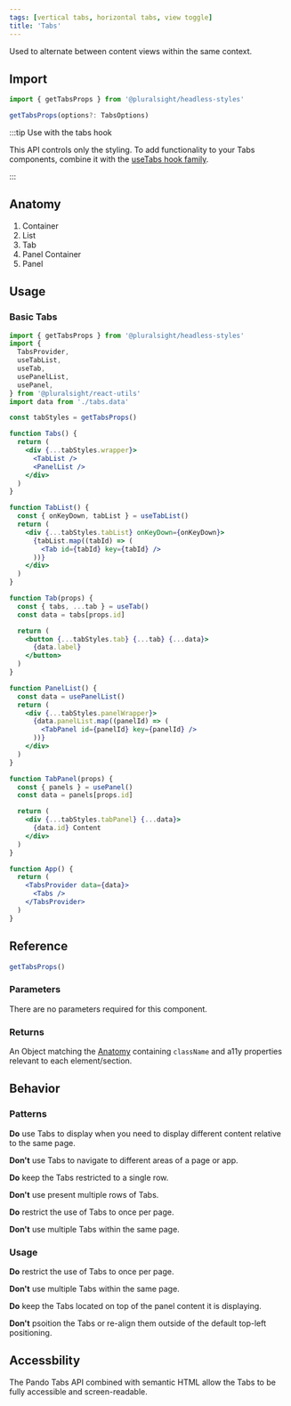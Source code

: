 ```yaml
---
tags: [vertical tabs, horizontal tabs, view toggle]
title: 'Tabs'
---
```



<p className="size-xxl">
  Used to alternate between content views within the same context.
</p>

<DocsLinkBar
  github="https://github.com/pluralsight/pando/tree/main/packages/headless-styles/src/components/Tabs"
  figma="https://www.figma.com/file/ZmH4XsZS5WnKeo28ylM5x1/Pando-UI-kit-(Web)?node-id=1214%3A50560&t=YLA3FBYLefNvfeuf-0"
/>

## Import

```javascript
import { getTabsProps } from '@pluralsight/headless-styles'
```

```typescript
getTabsProps(options?: TabsOptions)
```

:::tip Use with the tabs hook

This API controls only the styling. To add functionality to your Tabs components, combine it with the [useTabs hook family](../react-hooks/useTabs.mdx).

:::

## Anatomy

1. Container
2. List
3. Tab
4. Panel Container
5. Panel

## Usage

### Basic Tabs

<BasicTabs />

```jsx showLineNumbers title="Tabs family components."
import { getTabsProps } from '@pluralsight/headless-styles'
import {
  TabsProvider,
  useTabList,
  useTab,
  usePanelList,
  usePanel,
} from '@pluralsight/react-utils'
import data from './tabs.data'

const tabStyles = getTabsProps()

function Tabs() {
  return (
    <div {...tabStyles.wrapper}>
      <TabList />
      <PanelList />
    </div>
  )
}

function TabList() {
  const { onKeyDown, tabList } = useTabList()
  return (
    <div {...tabStyles.tabList} onKeyDown={onKeyDown}>
      {tabList.map((tabId) => (
        <Tab id={tabId} key={tabId} />
      ))}
    </div>
  )
}

function Tab(props) {
  const { tabs, ...tab } = useTab()
  const data = tabs[props.id]

  return (
    <button {...tabStyles.tab} {...tab} {...data}>
      {data.label}
    </button>
  )
}

function PanelList() {
  const data = usePanelList()
  return (
    <div {...tabStyles.panelWrapper}>
      {data.panelList.map((panelId) => (
        <TabPanel id={panelId} key={panelId} />
      ))}
    </div>
  )
}

function TabPanel(props) {
  const { panels } = usePanel()
  const data = panels[props.id]

  return (
    <div {...tabStyles.tabPanel} {...data}>
      {data.id} Content
    </div>
  )
}

function App() {
  return (
    <TabsProvider data={data}>
      <Tabs />
    </TabsProvider>
  )
}
```

## Reference

```typescript
getTabsProps()
```

### Parameters

There are no parameters required for this component.

### Returns

An Object matching the [Anatomy](#anatomy) containing `className` and a11y properties relevant to each element/section.

## Behavior

### Patterns

**Do** use Tabs to display when you need to display different content relative to the same page.

**Don't** use Tabs to navigate to different areas of a page or app.

**Do** keep the Tabs restricted to a single row.

**Don't** use present multiple rows of Tabs.

**Do** restrict the use of Tabs to once per page.

**Don't** use multiple Tabs within the same page.

### Usage

**Do** restrict the use of Tabs to once per page.

**Don't** use multiple Tabs within the same page.

**Do** keep the Tabs located on top of the panel content it is displaying.

**Don't** psoition the Tabs or re-align them outside of the default top-left positioning.

## Accessbility

The Pando Tabs API combined with semantic HTML allow the Tabs to be fully accessible and screen-readable.
